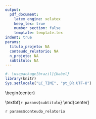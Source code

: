 ```yaml
---
output:
  pdf_document:
    latex_engine: xelatex
    keep_tex: true
    number_section: false
    template: template.tex
indent: true
params:
  titulo_projeto: NA
  conteudo_relatorio: NA
  n_projeto: NA
  subtitulo: NA
---
```


```r
#- \usepackage[brazil]{babel}
library(knitr)
Sys.setlocale("LC_TIME", "pt_BR.UTF-8")

```

\begin{center}
\begin{Large}
\textbf{`r params$titulo_projeto`}\\
\end{Large}
\textbf{`r params$subtitulo`}
\end{center}

\vspace{0.5cm}

`r params$conteudo_relatorio`

\vfill

\begin{center}
Maringá, `r format(Sys.Date(), format = "%d de %B de %Y")`
\end{center}
